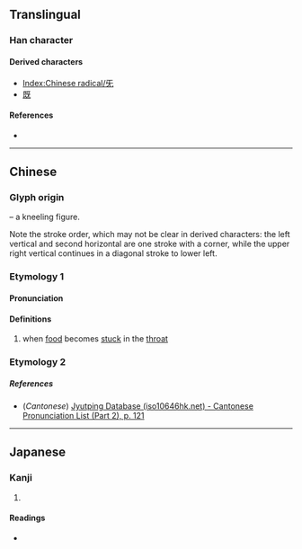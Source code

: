 {{character info/new}}
==Translingual==
{{stroke order|type=animate}}

===Han character===
{{Han char|rn=71|rad=无|as=00|sn=4|four=10410|canj=MVKU}}

====Derived characters====
* [[Index:Chinese radical/旡]]
* [[既]]

====References====
* {{Han ref|kx=0485.250|dkj=13717|dj=0848.010|hdz=21147.130|uh=65E1|ud=26081|bh=C95E|bd=51550}}

----

==Chinese==
{{zh-forms}}

===Glyph origin===
{{liushu|p}} – a kneeling figure.

Note the stroke order, which may not be clear in derived characters: the left vertical and second horizontal are one stroke with a corner, while the upper right vertical continues in a diagonal stroke to lower left.

{{Han etyl}}

===Etymology 1===

====Pronunciation====
{{zh-pron
|m=jì
|c=gei3
|mn=kì
|mc=y
|oc=y
|ma=
|cat=n
}}

====Definitions====
{{zh-hanzi}}

# when [[food]] becomes [[stuck]] in the [[throat]]

===Etymology 2===
{{zh-see|既|ss}}

=====References=====
* (''Cantonese'') [http://www.iso10646hk.net/jp/document/download.jsp Jyutping Database (iso10646hk.net) - Cantonese Pronunciation List (Part 2), p. 121]

----

==Japanese==

===Kanji===
{{ja-kanji|grade=|rs=无01}}

# {{defn|lang=ja|sort=无01}}

====Readings====
* {{ja-readings|on=[[き]] (ki), [[け]] (ke)|kun=[[むせぶ]] (musebu)}}